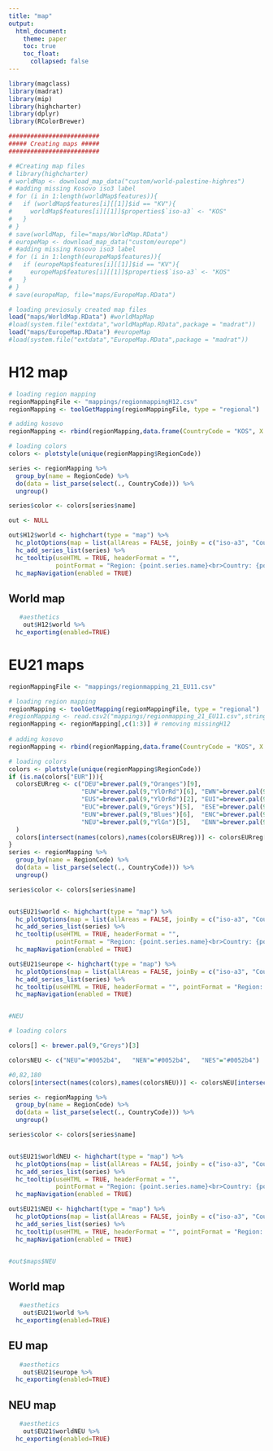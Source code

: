 ```yaml
---
title: "map"
output:
  html_document:
    theme: paper
    toc: true
    toc_float:
      collapsed: false
---
```


<!-- Loading required packages -->
```r
  
library(magclass)
library(madrat)
library(mip)
library(highcharter)
library(dplyr)
library(RColorBrewer)
```

```r
#########################
##### Creating maps #####
#########################

# #Creating map files
# library(highcharter)
# worldMap <- download_map_data("custom/world-palestine-highres")
# #adding missing Kosovo iso3 label
# for (i in 1:length(worldMap$features)){
#   if (worldMap$features[i][[1]]$id == "KV"){
#     worldMap$features[i][[1]]$properties$`iso-a3` <- "KOS"
#   }
# }
# save(worldMap, file="maps/WorldMap.RData")
# europeMap <- download_map_data("custom/europe")
# #adding missing Kosovo iso3 label
# for (i in 1:length(europeMap$features)){
#   if (europeMap$features[i][[1]]$id == "KV"){
#     europeMap$features[i][[1]]$properties$`iso-a3` <- "KOS"
#   }
# }
# save(europeMap, file="maps/EuropeMap.RData")

# loading previosuly created map files
load("maps/WorldMap.RData") #worldMapMap
#load(system.file("extdata","worldMapMap.RData",package = "madrat"))
load("maps/EuropeMap.RData") #europeMap
#load(system.file("extdata","EuropeMap.RData",package = "madrat"))
```

# H12 map {.tabset}

```r

# loading region mapping
regionMappingFile <- "mappings/regionmappingH12.csv"
regionMapping <- toolGetMapping(regionMappingFile, type = "regional")

# adding kosovo
regionMapping <- rbind(regionMapping,data.frame(CountryCode = "KOS", X = "Kosovo", RegionCode = regionMapping[which(regionMapping$CountryCode=="SRB"),]$RegionCode))

# loading colors
colors <- plotstyle(unique(regionMapping$RegionCode))

series <- regionMapping %>% 
  group_by(name = RegionCode) %>% 
  do(data = list_parse(select(., CountryCode))) %>%
  ungroup() 

series$color <- colors[series$name]

out <- NULL

out$H12$world <- highchart(type = "map") %>% 
  hc_plotOptions(map = list(allAreas = FALSE, joinBy = c("iso-a3", "CountryCode"), mapData = worldMap, borderColor = "#FAFAFA", borderWidth = 0.03)) %>% 
  hc_add_series_list(series) %>% 
  hc_tooltip(useHTML = TRUE, headerFormat = "",
             pointFormat = "Region: {point.series.name}<br>Country: {point.name}") %>% 
  hc_mapNavigation(enabled = TRUE)

```

## World map

```r
   #aesthetics
    out$H12$world %>%
  hc_exporting(enabled=TRUE)

```  


# EU21 maps {.tabset}


```r

regionMappingFile <- "mappings/regionmapping_21_EU11.csv"

# loading region mapping
regionMapping <- toolGetMapping(regionMappingFile, type = "regional")
#regionMapping <- read.csv2("mappings/regionmapping_21_EU11.csv",stringsAsFactors=F)
regionMapping <- regionMapping[,c(1:3)] # removing missingH12 
  
# adding kosovo
regionMapping <- rbind(regionMapping,data.frame(CountryCode = "KOS", X = "Kosovo", RegionCode = regionMapping[which(regionMapping$CountryCode=="SRB"),]$RegionCode))

# loading colors
colors <- plotstyle(unique(regionMapping$RegionCode))
if (is.na(colors["EUR"])){
  colorsEURreg <- c("DEU"=brewer.pal(9,"Oranges")[9],
                    "EUW"=brewer.pal(9,"YlOrRd")[6], "EWN"=brewer.pal(9,"YlOrRd")[6], "FRA"=brewer.pal(9,"YlOrRd")[7],                 
                    "EUS"=brewer.pal(9,"YlOrRd")[2], "EUI"=brewer.pal(9,"YlOrRd")[2], "ESC"=brewer.pal(9,"YlOrRd")[3],  
                    "EUC"=brewer.pal(9,"Greys")[5],  "ESE"=brewer.pal(9,"Greys")[3],  "ECE"=brewer.pal(9,"Greys")[5],
                    "EUN"=brewer.pal(9,"Blues")[6],  "ENC"=brewer.pal(9,"Blues")[5],  "UKI"=brewer.pal(9,"Blues")[6],
                    "NEU"=brewer.pal(9,"YlGn")[5],   "ENN"=brewer.pal(9,"YlGn")[5],   "ROE"=brewer.pal(9,"YlGn")[3]
  )
  colors[intersect(names(colors),names(colorsEURreg))] <- colorsEURreg[intersect(names(colors),names(colorsEURreg))]
}
series <- regionMapping %>% 
  group_by(name = RegionCode) %>% 
  do(data = list_parse(select(., CountryCode))) %>%
  ungroup() 

series$color <- colors[series$name]


out$EU21$world <- highchart(type = "map") %>% 
  hc_plotOptions(map = list(allAreas = FALSE, joinBy = c("iso-a3", "CountryCode"), mapData = worldMap, borderColor = "#FAFAFA", borderWidth = 0.03)) %>% 
  hc_add_series_list(series) %>% 
  hc_tooltip(useHTML = TRUE, headerFormat = "",
             pointFormat = "Region: {point.series.name}<br>Country: {point.name}") %>% 
  hc_mapNavigation(enabled = TRUE) 

out$EU21$europe <- highchart(type = "map") %>% 
  hc_plotOptions(map = list(allAreas = FALSE, joinBy = c("iso-a3", "CountryCode"), mapData = europeMap, borderColor = "#FAFAFA", borderWidth = 0.03)) %>% 
  hc_add_series_list(series) %>% 
  hc_tooltip(useHTML = TRUE, headerFormat = "", pointFormat = "Region: {point.series.name}<br>Country: {point.name}") %>% 
  hc_mapNavigation(enabled = TRUE)


#NEU

# loading colors

colors[] <- brewer.pal(9,"Greys")[3]

colorsNEU <- c("NEU"="#0052b4",   "NEN"="#0052b4",   "NES"="#0052b4")

#0,82,180
colors[intersect(names(colors),names(colorsNEU))] <- colorsNEU[intersect(names(colors),names(colorsNEU))]

series <- regionMapping %>% 
  group_by(name = RegionCode) %>% 
  do(data = list_parse(select(., CountryCode))) %>%
  ungroup() 

series$color <- colors[series$name]


out$EU21$worldNEU <- highchart(type = "map") %>% 
  hc_plotOptions(map = list(allAreas = FALSE, joinBy = c("iso-a3", "CountryCode"), mapData = worldMap, borderColor = "#FAFAFA", borderWidth = 0.03)) %>% 
  hc_add_series_list(series) %>% 
  hc_tooltip(useHTML = TRUE, headerFormat = "",
             pointFormat = "Region: {point.series.name}<br>Country: {point.name}") %>% 
  hc_mapNavigation(enabled = TRUE) 

out$EU21$NEU <- highchart(type = "map") %>% 
  hc_plotOptions(map = list(allAreas = FALSE, joinBy = c("iso-a3", "CountryCode"), mapData = europeMap, borderColor = "#FAFAFA", borderWidth = 0.03)) %>% 
  hc_add_series_list(series) %>% 
  hc_tooltip(useHTML = TRUE, headerFormat = "", pointFormat = "Region: {point.series.name}<br>Country: {point.name}") %>% 
  hc_mapNavigation(enabled = TRUE)


#out$maps$NEU


```

## World map

```r
   #aesthetics
    out$EU21$world %>%
  hc_exporting(enabled=TRUE)

```  

## EU map

```r
   #aesthetics
    out$EU21$europe %>%
  hc_exporting(enabled=TRUE)

```  

## NEU map

```r
   #aesthetics
    out$EU21$worldNEU %>%
  hc_exporting(enabled=TRUE)

```  
